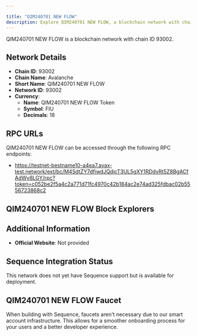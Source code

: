 ```yaml
---

title: "QIM240701 NEW FLOW"
description: Explore QIM240701 NEW FLOW, a blockchain network with chain ID 93002. Learn about its native currency, QIM240701 NEW FLOW Token, and how to interact with the network.
---
```




QIM240701 NEW FLOW is a blockchain network with chain ID 93002.

## Network Details

- **Chain ID**: 93002
- **Chain Name**: Avalanche
- **Short Name**: QIM240701 NEW FLOW
- **Network ID**: 93002
- **Currency**: 
  - **Name**: QIM240701 NEW FLOW Token
  - **Symbol**: FIU
  - **Decimals**: 18

## RPC URLs

QIM240701 NEW FLOW can be accessed through the following RPC endpoints:

- https://testnet-bestname10-a4ea7.avax-test.network/ext/bc/M4SdtZY7dfiwdJQdjcT3UL5gXY1RDdvRt5Z8BgACfAdWy8LGY/rpc?token=c052be2f5a4c2a771d71fc4970c42b184ac2e74ad325fdbac02b5556723868c2

## QIM240701 NEW FLOW Block Explorers



## Additional Information

- **Official Website**: Not provided

## Sequence Integration Status

This network does not yet have Sequence support but is available for deployment.

## QIM240701 NEW FLOW Faucet

When building with Sequence, faucets aren't necessary due to our smart account infrastructure. This allows for a smoother onboarding process for your users and a better developer experience.

